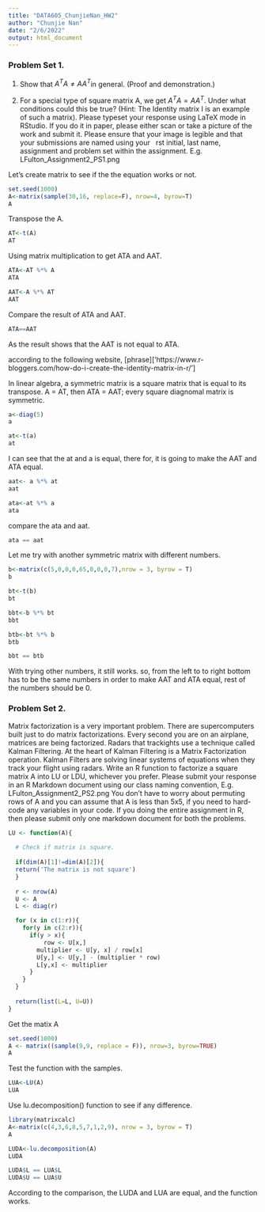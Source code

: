 ```yaml
---
title: "DATA605_ChunjieNan_HW2"
author: "Chunjie Nan"
date: "2/6/2022"
output: html_document
---
```



### Problem Set 1.

(1) Show that $A^TA \ne  AA^T$in general. (Proof and demonstration.)

(2) For a special type of square matrix A, we get $A^T A = AA^T$. Under what conditions
could this be true? (Hint: The Identity matrix I is an example of such a matrix).
Please typeset your response using LaTeX mode in RStudio. If you do it in paper, please
either scan or take a picture of the work and submit it. Please ensure that your image is
legible and that your submissions are named using your  rst initial, last name, assignment
and problem set within the assignment. E.g. LFulton_Assignment2_PS1.png

Let's create matrix to see if the the equation works or not.

```r
set.seed(1000)
A<-matrix(sample(30,16, replace=F), nrow=4, byrow=T)
A
```

Transpose the A.

```r
AT<-t(A)
AT

```

Using matrix multiplication to get ATA and AAT.

```r
ATA<-AT %*% A
ATA

AAT<-A %*% AT
AAT
```

Compare the result of ATA and AAT.
```r
ATA==AAT
```

As the result shows that the AAT is not equal to ATA. 




according to the following website, [phrase]['https://www.r-bloggers.com/how-do-i-create-the-identity-matrix-in-r/'] 

In linear algebra, a symmetric matrix is a square matrix that is equal to its transpose.
A = AT, then ATA = AAT; every square diagnomal matrix is symmetric. 


```r
a<-diag(5)
a

at<-t(a)
at

```
I can see that the at and a is equal, there for, it is going to make the AAT and ATA equal.

```r
aat<- a %*% at
aat

ata<-at %*% a
ata
```

compare the ata and aat.
```r
ata == aat

```

Let me try with another symmetric matrix with different numbers.

```r
b<-matrix(c(5,0,0,0,65,0,0,0,7),nrow = 3, byrow = T)
b

bt<-t(b)
bt
```

```r
bbt<-b %*% bt
bbt

btb<-bt %*% b
btb

bbt == btb
```

With trying other numbers, it still works. so, from the left to to right bottom has to be the same numbers
in order to make AAT and ATA equal, rest of the numbers should be 0. 




### Problem Set 2.

Matrix factorization is a very important problem. There are supercomputers built just
to do matrix factorizations. Every second you are on an airplane, matrices are being
factorized. Radars that trackights use a technique called Kalman Filtering. At the heart
of Kalman Filtering is a Matrix Factorization operation. Kalman Filters are solving linear
systems of equations when they track your flight using radars.
Write an R function to factorize a square matrix A into LU or LDU, whichever you
prefer. Please submit your response in an R Markdown document using our class naming
convention, E.g. LFulton_Assignment2_PS2.png
You don't have to worry about permuting rows of A and you can assume that A is less
than 5x5, if you need to hard-code any variables in your code. If you doing the entire
assignment in R, then please submit only one markdown document for both the problems.


```r
LU <- function(A){
  
  # Check if matrix is square.
  
  if(dim(A)[1]!=dim(A)[2]){
  return('The matrix is not square')
  }
  
  r <- nrow(A)   
  U <- A
  L <- diag(r)  

  for (x in c(1:r)){
    for(y in c(2:r)){
      if(y > x){
          row <- U[x,]
        multiplier <- U[y, x] / row[x]
        U[y,] <- U[y,] - (multiplier * row)
        L[y,x] <- multiplier
      }
    }
  }
  
  return(list(L=L, U=U))
}

```


Get the matix A 
```r
set.seed(1000)
A <- matrix((sample(9,9, replace = F)), nrow=3, byrow=TRUE)
A

```


Test the function with the samples. 

```r
LUA<-LU(A)
LUA
```


Use lu.decomposition() function to see if any difference. 

```r
library(matrixcalc)
A<-matrix(c(4,3,6,8,5,7,1,2,9), nrow = 3, byrow = T)
A

LUDA<-lu.decomposition(A)
LUDA

LUDA$L == LUA$L
LUDA$U == LUA$U
```

According to the comparison, the LUDA and LUA are equal, and the function works. 
